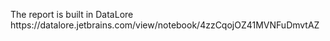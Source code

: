 The report is built in DataLore
https://datalore.jetbrains.com/view/notebook/4zzCqojOZ41MVNFuDmvtAZ
